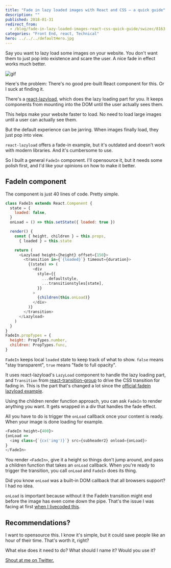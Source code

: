 ```yaml
---
title: "Fade in lazy loaded images with React and CSS – a quick guide"
description: ""
published: 2018-01-31
redirect_from:
  - /blog/fade-in-lazy-loaded-images-react-css-quick-guide/swizec/8163
categories: "Front End, react, Technical"
hero: ../../../defaultHero.jpg
---
```


Say you want to lazy load some images on your website. You don't want them to just pop into existence and scare the user. A nice fade in effect works much better.

![gif](https://swizec.com/wp-content/uploads/2018/01/gif.gif)

Here's the problem: There's no good pre-built React component for this. Or I suck at finding it.

There's a [react-lazyload](https://github.com/jasonslyvia/react-lazyload), which does the lazy loading part for you. It keeps components from mounting into the DOM until the user actually sees them.

This helps make your website faster to load. No need to load large images until a user can actually see them.

But the default experience can be jarring. When images finally load, they just pop into view.

`react-lazyload` offers a fade-in example, but it's outdated and doesn't work with modern libraries. And it's cumbersome to use.

So I built a general `FadeIn` component. I'll opensource it, but it needs some polish first, and I'd like your opinions on how to make it better.

## FadeIn component

The component is just 40 lines of code. Pretty simple.

```javascript
class FadeIn extends React.Component {
  state = {
    loaded: false,
  }
  onLoad = () => this.setState({ loaded: true })

  render() {
    const { height, children } = this.props,
      { loaded } = this.state

    return (
      <Lazyload height={height} offset={150}>
        <transition in={`{loaded}`} timeout={duration}>
          {(state) => (
            <div
              style={{
                ...defaultstyle,
                ...transitionstyles[state],
              }}
            >
              {children(this.onLoad)}
            </div>
          )}
        </transition>
      </Lazyload>
    )
  }
}
FadeIn.propTypes = {
  height: PropTypes.number,
  children: PropTypes.func,
}
```

`FadeIn` keeps local `loaded` state to keep track of what to show. `false` means "stay transparent", `true` means "fade to full opacity".

It uses react-lazyload's `LazyLoad` component to handle the lazy loading part, and `Transition` from [react-transition-group](https://github.com/reactjs/react-transition-group) to drive the CSS transition for fading in. This is the part that's changed a lot since the [official fadein lazyload example](https://github.com/jasonslyvia/react-lazyload/blob/master/examples/pages/fadein.js).

Using the children render function approach, you can ask `FadeIn` to render anything you want. It gets wrapped in a div that handles the fade effect.

All you have to do is trigger the `onLoad` callback once your content is ready. When your image is done loading for example.

```javascript
<FadeIn height={400}>
{onLoad =>
  <img class={`{cx('img')}`} src={subheader2} onload={onLoad}>
}
</FadeIn>
```

You render `<FadeIn>`, give it a height so things don't jump around, and pass a children function that takes an `onLoad` callback. When you're ready to trigger the transition, you call `onLoad` and `FadeIn` does its thing.

Did you know `onLoad` was a built-in DOM callback that all browsers support? I had no idea.

`onLoad` is important because without it the FadeIn transition might end before the image has even come down the pipe. That's the issue I was facing at first [when I livecoded this](https://www.youtube.com/watch?v=k5DnlFjuf80).

## Recommendations?

I want to opensource this. I know it's simple, but it could save people like an hour of their time. That's worth it, right?

What else does it need to do? What should I name it? Would you use it?

[Shout at me on Twitter.](https://twitter.com/swizec)
